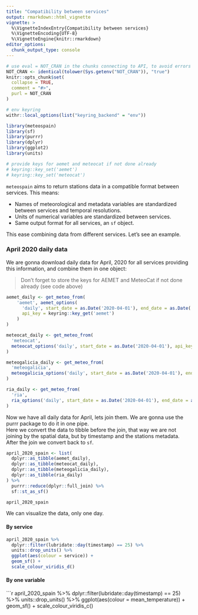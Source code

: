```yaml
---
title: "Compatibility between services"
output: rmarkdown::html_vignette
vignette: >
  %\VignetteIndexEntry{Compatibility between services}
  %\VignetteEncoding{UTF-8}
  %\VignetteEngine{knitr::rmarkdown}
editor_options: 
  chunk_output_type: console
---
```


```r
# use eval = NOT_CRAN in the chunks connecting to API, to avoid errors or warnings in CRAN checks
NOT_CRAN <- identical(tolower(Sys.getenv("NOT_CRAN")), "true")
knitr::opts_chunk$set(
  collapse = TRUE,
  comment = "#>",
  purl = NOT_CRAN
)

# env keyring
withr::local_options(list("keyring_backend" = "env"))
```

```r
library(meteospain)
library(sf)
library(purrr)
library(dplyr)
library(ggplot2)
library(units)

# provide keys for aemet and meteocat if not done already
# keyring::key_set('aemet')
# keyring::key_set('meteocat')
```

`meteospain` aims to return stations data in a compatible format between services. This means:

  - Names of meteorological and metadata variables are standardized between services and temporal
  resolutions.
  - Units of numerical variables are standardized between services.
  - Same output format for all services, an `sf` object.

This ease combining data from different services. Let's see an example.

### April 2020 daily data

We are gonna download daily data for April, 2020 for all services providing this information, and combine
them in one object:

  > Don't forget to store the keys for AEMET and MeteoCat if not done already (see code above)

```r
aemet_daily <- get_meteo_from(
    'aemet', aemet_options(
      'daily', start_date = as.Date('2020-04-01'), end_date = as.Date('2020-04-30'),
      api_key = keyring::key_get('aemet')
    )
)

meteocat_daily <- get_meteo_from(
  'meteocat',
  meteocat_options('daily', start_date = as.Date('2020-04-01'), api_key = keyring::key_get('meteocat'))
)

meteogalicia_daily <- get_meteo_from(
  'meteogalicia',
  meteogalicia_options('daily', start_date = as.Date('2020-04-01'), end_date = as.Date('2020-04-30'))
)

ria_daily <- get_meteo_from(
  'ria',
  ria_options('daily', start_date = as.Date('2020-04-01'), end_date = as.Date('2020-04-30'))
)
```

Now we have all daily data for April, lets join them. We are gonna use the purrr package to do it in one
pipe.  
Here we convert the data to tibble before the join, that way we are not joining by the spatial data, but
by timestamp and the stations metadata. After the join we convert back to `sf`.

```r
april_2020_spain <- list(
  dplyr::as_tibble(aemet_daily),
  dplyr::as_tibble(meteocat_daily),
  dplyr::as_tibble(meteogalicia_daily),
  dplyr::as_tibble(ria_daily)
) %>%
  purrr::reduce(dplyr::full_join) %>%
  sf::st_as_sf()

april_2020_spain
```

We can visualize the data, only one day.  

#### By service

```r
april_2020_spain %>%
  dplyr::filter(lubridate::day(timestamp) == 25) %>%
  units::drop_units() %>%
  ggplot(aes(colour = service)) +
  geom_sf() +
  scale_colour_viridis_d()
```

#### By one variable

```r
april_2020_spain %>%
  dplyr::filter(lubridate::day(timestamp) == 25) %>%
  units::drop_units() %>%
  ggplot(aes(colour = mean_temperature)) +
  geom_sf() +
  scale_colour_viridis_c()
